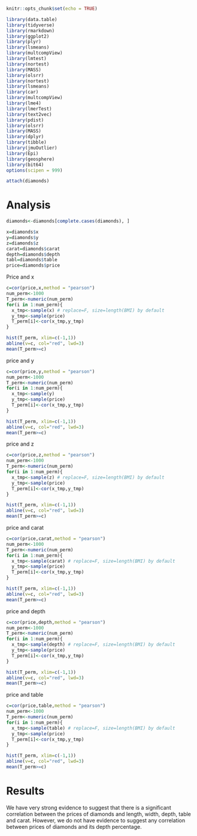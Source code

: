 ```{r setup, include=FALSE}
knitr::opts_chunk$set(echo = TRUE)
```


```{r,warning=FALSE,message=FALSE, include=FALSE}
library(data.table)
library(tidyverse)
library(rmarkdown)
library(ggplot2)
library(plyr)
library(lsmeans)
library(multcompView)
library(lmtest)
library(nortest)
library(MASS)
library(olsrr)
library(nortest)
library(lsmeans)
library(car)
library(multcompView)
library(lme4)
library(lmerTest)
library(text2vec)
library(pdist)
library(olsrr)
library(MASS)
library(dplyr)
library(tibble)
library(jmuOutlier)
library(Epi)
library(geosphere)
library(bit64)
options(scipen = 999)
```


```{r}
attach(diamonds)
```
# Analysis  


```{r}
diamonds<-diamonds[complete.cases(diamonds), ]

x=diamonds$x
y=diamonds$y
z=diamonds$z
carat=diamonds$carat
depth=diamonds$depth
tabl=diamonds$table
price=diamonds$price

```

Price and x
```{r}
c=cor(price,x,method = "pearson")
num_perm<-1000
T_perm<-numeric(num_perm)
for(i in 1:num_perm){
  x_tmp<-sample(x) # replace=F, size=length(BMI) by default
  y_tmp<-sample(price)
  T_perm[i]<-cor(x_tmp,y_tmp)
}

hist(T_perm, xlim=c(-1,1))
abline(v=c, col="red", lwd=3)
mean(T_perm>=c)
```

price and y
```{r}
c=cor(price,y,method = "pearson")
num_perm<-1000
T_perm<-numeric(num_perm)
for(i in 1:num_perm){
  x_tmp<-sample(y)
  y_tmp<-sample(price)
  T_perm[i]<-cor(x_tmp,y_tmp)
}

hist(T_perm, xlim=c(-1,1))
abline(v=c, col="red", lwd=3)
mean(T_perm>=c)
```




price and z
```{r}
c=cor(price,z,method = "pearson")
num_perm<-1000
T_perm<-numeric(num_perm)
for(i in 1:num_perm){
  x_tmp<-sample(z) # replace=F, size=length(BMI) by default
  y_tmp<-sample(price)
  T_perm[i]<-cor(x_tmp,y_tmp)
}

hist(T_perm, xlim=c(-1,1))
abline(v=c, col="red", lwd=3)
mean(T_perm>=c)
```

price and carat
```{r}
c=cor(price,carat,method = "pearson")
num_perm<-1000
T_perm<-numeric(num_perm)
for(i in 1:num_perm){
  x_tmp<-sample(carat) # replace=F, size=length(BMI) by default
  y_tmp<-sample(price)
  T_perm[i]<-cor(x_tmp,y_tmp)
}

hist(T_perm, xlim=c(-1,1))
abline(v=c, col="red", lwd=3)
mean(T_perm>=c)
```




price and depth
```{r}
c=cor(price,depth,method = "pearson")
num_perm<-1000
T_perm<-numeric(num_perm)
for(i in 1:num_perm){
  x_tmp<-sample(depth) # replace=F, size=length(BMI) by default
  y_tmp<-sample(price)
  T_perm[i]<-cor(x_tmp,y_tmp)
}

hist(T_perm, xlim=c(-1,1))
abline(v=c, col="red", lwd=3)
mean(T_perm>=c)
```


price and table
```{r}
c=cor(price,table,method = "pearson")
num_perm<-1000
T_perm<-numeric(num_perm)
for(i in 1:num_perm){
  x_tmp<-sample(table) # replace=F, size=length(BMI) by default
  y_tmp<-sample(price)
  T_perm[i]<-cor(x_tmp,y_tmp)
}

hist(T_perm, xlim=c(-1,1))
abline(v=c, col="red", lwd=3)
mean(T_perm>=c)
```

# Results  
We have very strong evidence to suggest that there is a significant correlation between the prices of diamonds and length, width, depth, table and carat. However, we do not have evidence to suggest any correlation between prices of diamonds and its depth percentage. 